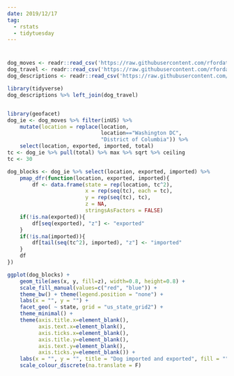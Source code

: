 ```yaml
---
date: 2019/12/17
tag:
  - rstats
  - tidytuesday
---
```


# 
```r
dog_moves <- readr::read_csv('https://raw.githubusercontent.com/rfordatascience/tidytuesday/master/data/2019/2019-12-17/dog_moves.csv')
dog_travel <- readr::read_csv('https://raw.githubusercontent.com/rfordatascience/tidytuesday/master/data/2019/2019-12-17/dog_travel.csv')
dog_descriptions <- readr::read_csv('https://raw.githubusercontent.com/rfordatascience/tidytuesday/master/data/2019/2019-12-17/dog_descriptions.csv')

library(tidyverse)
dog_descriptions %>% left_join(dog_travel)


library(geofacet)
dog_ie <- dog_moves %>% filter(inUS) %>%
    mutate(location = replace(location,
                              location=="Washington DC",
                              "District of Columbia")) %>%
    select(location, exported, imported, total)
tc <- dog_ie %>% pull(total) %>% max %>% sqrt %>% ceiling
tc <- 30

dog_blocks <- dog_ie %>% select(location, exported, imported) %>%
    pmap_dfr(function(location, exported, imported){
        df <- data.frame(state = rep(location, tc^2),
                         x = rep(seq(tc), each = tc),
                         y = rep(seq(tc), tc),
                         z = NA,
                         stringsAsFactors = FALSE)
    if(!is.na(exported)){
        df[seq(exported), "z"] <- "exported"
    }
    if(!is.na(imported)){
        df[tail(seq(tc^2), imported), "z"] <- "imported"
    }
    df
})

ggplot(dog_blocks) +
    geom_tile(aes(x, y, fill=z), width=0.8, height=0.8) +
    scale_fill_manual(values=c("red", "blue")) +
    theme_bw() + theme(legend.position = "none") +
    labs(x = "", y = "") +
    facet_geo( ~ state, grid = "us_state_grid2") +
    theme_minimal() +
    theme(axis.title.x=element_blank(),
          axis.text.x=element_blank(),
          axis.ticks.x=element_blank(),
          axis.title.y=element_blank(),
          axis.text.y=element_blank(),
          axis.ticks.y=element_blank()) +
    labs(x = "", y = "", title = "Dog imported and exported", fill = "") +
    scale_colour_discrete(na.translate = F)

```

